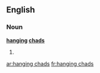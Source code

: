 ==English==

===Noun===
'''[[hang]]ing [[chad]]s'''

# {{plural of|[[hanging chad]]}}

[[ar:hanging chads]]
[[fr:hanging chads]]